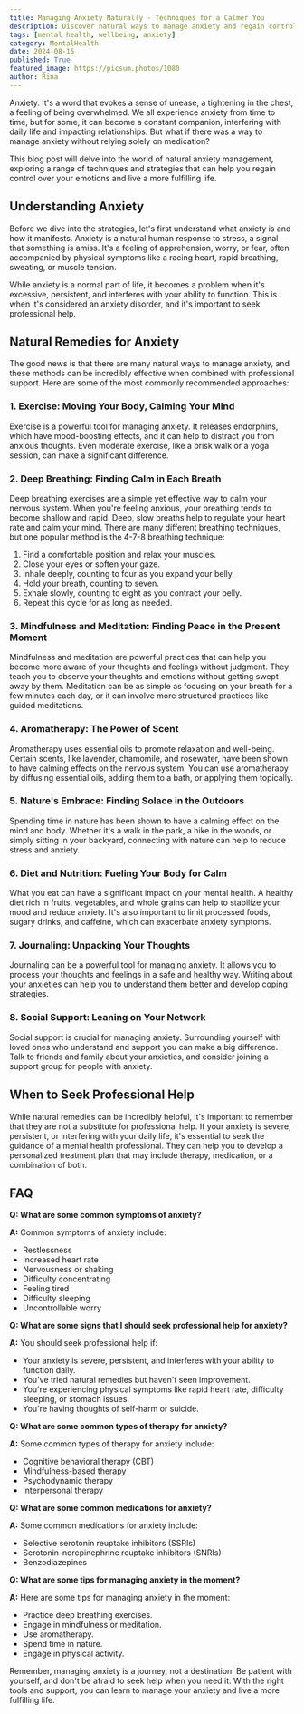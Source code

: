 ```yaml
---
title: Managing Anxiety Naturally - Techniques for a Calmer You
description: Discover natural ways to manage anxiety and regain control over your emotions. This blog explores techniques like exercise, deep breathing, mindfulness, aromatherapy, and more, offering practical tips for a calmer, more fulfilling life.
tags: [mental health, wellbeing, anxiety]
category: MentalHealth
date: 2024-08-15
published: True
featured_image: https://picsum.photos/1080
author: Rina
---
```



Anxiety. It's a word that evokes a sense of unease, a tightening in the chest, a feeling of being overwhelmed. We all experience anxiety from time to time, but for some, it can become a constant companion, interfering with daily life and impacting relationships.  But what if there was a way to manage anxiety without relying solely on medication?  

This blog post will delve into the world of natural anxiety management, exploring a range of techniques and strategies that can help you regain control over your emotions and live a more fulfilling life. 

## Understanding Anxiety

Before we dive into the strategies, let's first understand what anxiety is and how it manifests. Anxiety is a natural human response to stress, a signal that something is amiss. It's a feeling of apprehension, worry, or fear, often accompanied by physical symptoms like a racing heart, rapid breathing, sweating, or muscle tension. 

While anxiety is a normal part of life, it becomes a problem when it's excessive, persistent, and interferes with your ability to function. This is when it's considered an anxiety disorder, and it's important to seek professional help.

## Natural Remedies for Anxiety

The good news is that there are many natural ways to manage anxiety, and these methods can be incredibly effective when combined with professional support. Here are some of the most commonly recommended approaches:

### 1. Exercise: Moving Your Body, Calming Your Mind

Exercise is a powerful tool for managing anxiety. It releases endorphins, which have mood-boosting effects, and it can help to distract you from anxious thoughts.  Even moderate exercise, like a brisk walk or a yoga session, can make a significant difference.  

### 2. Deep Breathing: Finding Calm in Each Breath

Deep breathing exercises are a simple yet effective way to calm your nervous system. When you're feeling anxious, your breathing tends to become shallow and rapid.  Deep, slow breaths help to regulate your heart rate and calm your mind.  There are many different breathing techniques, but one popular method is the 4-7-8 breathing technique:

1.  Find a comfortable position and relax your muscles.
2.  Close your eyes or soften your gaze.
3.  Inhale deeply, counting to four as you expand your belly.
4.  Hold your breath, counting to seven.
5.  Exhale slowly, counting to eight as you contract your belly.
6.  Repeat this cycle for as long as needed.

### 3. Mindfulness and Meditation: Finding Peace in the Present Moment

Mindfulness and meditation are powerful practices that can help you become more aware of your thoughts and feelings without judgment.  They teach you to observe your thoughts and emotions without getting swept away by them.  Meditation can be as simple as focusing on your breath for a few minutes each day, or it can involve more structured practices like guided meditations.

### 4.  Aromatherapy: The Power of Scent

Aromatherapy uses essential oils to promote relaxation and well-being.  Certain scents, like lavender, chamomile, and rosewater, have been shown to have calming effects on the nervous system.  You can use aromatherapy by diffusing essential oils, adding them to a bath, or applying them topically.

### 5.  Nature's Embrace: Finding Solace in the Outdoors

Spending time in nature has been shown to have a calming effect on the mind and body.  Whether it's a walk in the park, a hike in the woods, or simply sitting in your backyard, connecting with nature can help to reduce stress and anxiety.

### 6.  Diet and Nutrition: Fueling Your Body for Calm

What you eat can have a significant impact on your mental health.  A healthy diet rich in fruits, vegetables, and whole grains can help to stabilize your mood and reduce anxiety.  It's also important to limit processed foods, sugary drinks, and caffeine, which can exacerbate anxiety symptoms.

### 7.  Journaling:  Unpacking Your Thoughts

Journaling can be a powerful tool for managing anxiety.  It allows you to process your thoughts and feelings in a safe and healthy way.  Writing about your anxieties can help you to understand them better and develop coping strategies.

### 8.  Social Support:  Leaning on Your Network

Social support is crucial for managing anxiety.  Surrounding yourself with loved ones who understand and support you can make a big difference.  Talk to friends and family about your anxieties, and consider joining a support group for people with anxiety.

##  When to Seek Professional Help

While natural remedies can be incredibly helpful, it's important to remember that they are not a substitute for professional help.  If your anxiety is severe, persistent, or interfering with your daily life, it's essential to seek the guidance of a mental health professional.  They can help you to develop a personalized treatment plan that may include therapy, medication, or a combination of both.

##  FAQ

**Q: What are some common symptoms of anxiety?**

**A:** Common symptoms of anxiety include:

*   Restlessness
*   Increased heart rate
*   Nervousness or shaking
*   Difficulty concentrating
*   Feeling tired
*   Difficulty sleeping
*   Uncontrollable worry

**Q: What are some signs that I should seek professional help for anxiety?**

**A:**  You should seek professional help if:

*   Your anxiety is severe, persistent, and interferes with your ability to function daily.
*   You've tried natural remedies but haven't seen improvement.
*   You're experiencing physical symptoms like rapid heart rate, difficulty sleeping, or stomach issues.
*   You're having thoughts of self-harm or suicide.

**Q: What are some common types of therapy for anxiety?**

**A:**  Some common types of therapy for anxiety include:

*   Cognitive behavioral therapy (CBT)
*   Mindfulness-based therapy
*   Psychodynamic therapy
*   Interpersonal therapy

**Q: What are some common medications for anxiety?**

**A:**  Some common medications for anxiety include:

*   Selective serotonin reuptake inhibitors (SSRIs)
*   Serotonin-norepinephrine reuptake inhibitors (SNRIs)
*   Benzodiazepines

**Q: What are some tips for managing anxiety in the moment?**

**A:**  Here are some tips for managing anxiety in the moment:

*   Practice deep breathing exercises.
*   Engage in mindfulness or meditation.
*   Use aromatherapy.
*   Spend time in nature.
*   Engage in physical activity.

Remember, managing anxiety is a journey, not a destination.  Be patient with yourself, and don't be afraid to seek help when you need it.  With the right tools and support, you can learn to manage your anxiety and live a more fulfilling life.
